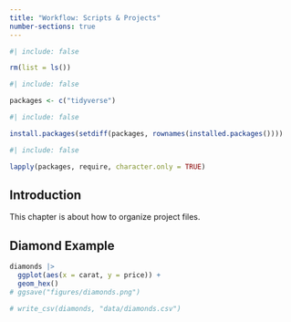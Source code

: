 ```yaml
---
title: "Workflow: Scripts & Projects"
number-sections: true
---
```


```r
#| include: false

rm(list = ls())
```

```r
#| include: false

packages <- c("tidyverse")
```


```r
#| include: false

install.packages(setdiff(packages, rownames(installed.packages())))
```

```r
#| include: false

lapply(packages, require, character.only = TRUE)
```


## Introduction

This chapter is about how to organize project files.

## Diamond Example

```r
diamonds |> 
  ggplot(aes(x = carat, y = price)) +
  geom_hex()
# ggsave("figures/diamonds.png")

# write_csv(diamonds, "data/diamonds.csv")
```


